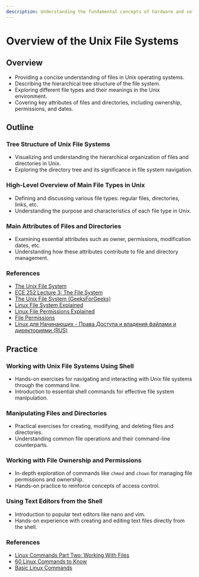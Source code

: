 ```yaml
---
description: Understanding the fundamental concepts of hardware and software. Exploring the main components of a computer system.
---
```


# Overview of the Unix File Systems

## Overview
- Providing a concise understanding of files in Unix operating systems.
- Describing the hierarchical tree structure of the file system.
- Exploring different file types and their meanings in the Unix environment.
- Covering key attributes of files and directories, including ownership, permissions, and dates.

## Outline
### Tree Structure of Unix File Systems
   - Visualizing and understanding the hierarchical organization of files and directories in Unix.
   - Exploring the directory tree and its significance in file system navigation.

### High-Level Overview of Main File Types in Unix
   - Defining and discussing various file types: regular files, directories, links, etc.
   - Understanding the purpose and characteristics of each file type in Unix.

### Main Attributes of Files and Directories
   - Examining essential attributes such as owner, permissions, modification dates, etc.
   - Understanding how these attributes contribute to file and directory management.

### References
   - [The Unix File System](https://homepages.uc.edu/~thomam/Intro_Unix_Text/File_System.html)
   - [ECE 252 Lecture 3: The File System](https://www.youtube.com/watch?v=bs9yXzKLQuY)
   - [The Unix File System (GeeksForGeeks)](https://www.geeksforgeeks.org/unix-file-system/)
   - [Linux File System Explained](https://www.youtube.com/watch?v=HbgzrKJvDRw)
   - [Linux File Permissions Explained](https://www.redhat.com/sysadmin/linux-file-permissions-explained)
   - [File Permissions](https://www.youtube.com/watch?v=LnKoncbQBsM)
   - [Linux для Начинающих - Права Доступа и владения файлами и директориями (RUS)](https://www.youtube.com/watch?v=dR4DIo7HYoU)

## Practice
### Working with Unix File Systems Using Shell
   - Hands-on exercises for navigating and interacting with Unix file systems through the command line.
   - Introduction to essential shell commands for effective file system manipulation.

### Manipulating Files and Directories
   - Practical exercises for creating, modifying, and deleting files and directories.
   - Understanding common file operations and their command-line counterparts.

### Working with File Ownership and Permissions
   - In-depth exploration of commands like `chmod` and `chown` for managing file permissions and ownership.
   - Hands-on practice to reinforce concepts of access control.

### Using Text Editors from the Shell
   - Introduction to popular text editors like nano and vim.
   - Hands-on experience with creating and editing text files directly from the shell.

### References
   - [Linux Commands Part Two: Working With Files](https://www.allhandsontech.com/linux/linux-commands-files/)
   - [60 Linux Commands to Know](https://www.youtube.com/watch?v=gd7BXuUQ91w)
   - [Basic Linux Commands](https://support.cs.wm.edu/index.php/tips-and-tricks/basic-linux-commands)

